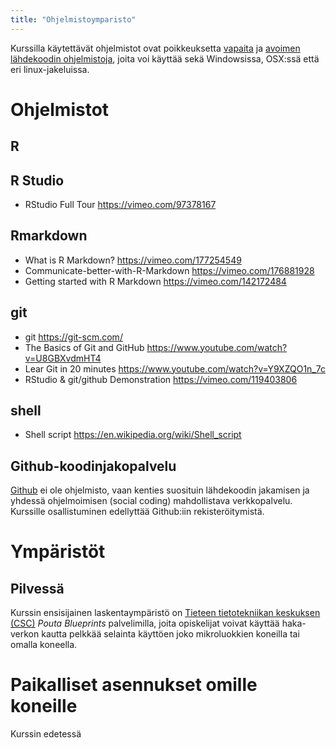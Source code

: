 ```yaml
---
title: "Ohjelmistoymparisto"
---
```


Kurssilla käytettävät ohjelmistot ovat poikkeuksetta [vapaita](https://fi.wikipedia.org/wiki/Vapaa_ohjelmisto) ja [avoimen lähdekoodin ohjelmistoja](https://fi.wikipedia.org/wiki/Avoin_l%C3%A4hdekoodi), joita voi käyttää sekä Windowsissa, OSX:ssä että eri linux-jakeluissa.


# Ohjelmistot


## R




## R Studio

- RStudio Full Tour <https://vimeo.com/97378167>

## Rmarkdown

- What is R Markdown? <https://vimeo.com/177254549>
- Communicate-better-with-R-Markdown  <https://vimeo.com/176881928>
- Getting started with R Markdown  <https://vimeo.com/142172484>

## git

- git <https://git-scm.com/>
- The Basics of Git and GitHub <https://www.youtube.com/watch?v=U8GBXvdmHT4>
- Lear Git in 20 minutes <https://www.youtube.com/watch?v=Y9XZQO1n_7c>
- RStudio & git/github Demonstration <https://vimeo.com/119403806>


## shell

- Shell script <https://en.wikipedia.org/wiki/Shell_script>

## Github-koodinjakopalvelu

[Github](https://github.com) ei ole ohjelmisto, vaan kenties suosituin lähdekoodin jakamisen ja yhdessä ohjelmoimisen (social coding) mahdollistava verkkopalvelu. Kurssille osallistuminen edellyttää Github:iin rekisteröitymistä.

# Ympäristöt

## Pilvessä

Kurssin ensisijainen laskentaympäristö on [Tieteen tietotekniikan keskuksen (CSC)](http://csc,fi) *Pouta Blueprints* palvelimilla, joita opiskelijat voivat käyttää haka-verkon kautta pelkkää selainta käyttöen joko mikroluokkien koneilla tai omalla koneella.


# Paikalliset asennukset omille koneille

Kurssin edetessä
